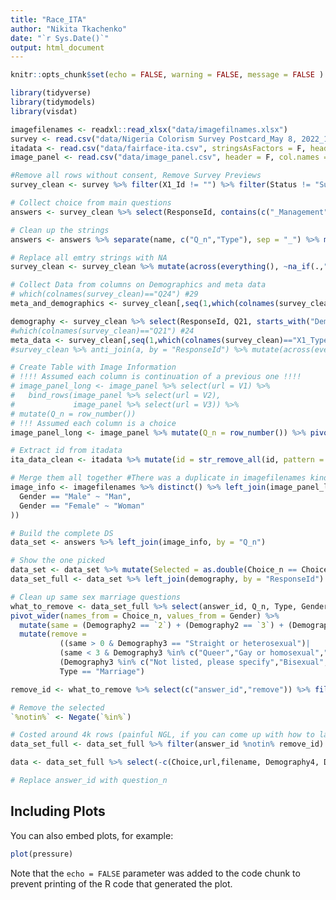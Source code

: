 ```yaml
---
title: "Race_ITA"
author: "Nikita Tkachenko"
date: "`r Sys.Date()`"
output: html_document
---
```


```r
knitr::opts_chunk$set(echo = FALSE, warning = FALSE, message = FALSE )
```
```r
library(tidyverse)
library(tidymodels)
library(visdat)
```
```r
imagefilenames <- readxl::read_xlsx("data/imagefilnames.xlsx")
survey <- read.csv("data/Nigeria Colorism Survey Postcard_May 8, 2022_11.51.csv", stringsAsFactors = F)
itadata <- read.csv("data/fairface-ita.csv", stringsAsFactors = F, header = F,col.names = c("id","ita"))
image_panel <- read.csv("data/image_panel.csv", header = F, col.names = c("V1","V2","V3"))

```

```r
#Remove all rows without consent, Remove Survey Previews
survey_clean <- survey %>% filter(X1_Id != "") %>% filter(Status != "Survey Preview") %>% filter(Finished != F) %>% slice(-c(1,2)) %>% select(-c("Q24","Q26"))

# Collect choice from main questions
answers <- survey_clean %>% select(ResponseId, contains(c("_Management","_Marriage","_Politics"))) %>% pivot_longer(-ResponseId) %>% mutate(value = na_if(x = value, y = "")) %>% drop_na()%>% mutate(answer_id = row_number())

# Clean up the strings
answers <- answers %>% separate(name, c("Q_n","Type"), sep = "_") %>% mutate(Q_n = as.double(str_remove_all(Q_n,"X"))) %>% mutate(Type = str_sub(Type,1,nchar(Type)-1)) %>% mutate(Choice = as.double(str_sub(value, start = -1))) %>% select(-value)

# Replace all emtry strings with NA
survey_clean <- survey_clean %>% mutate(across(everything(), ~na_if(.,""))) 

# Collect Data from columns on Demographics and meta data
# which(colnames(survey_clean)=="Q24") #29
meta_and_demographics <- survey_clean[,seq(1,which(colnames(survey_clean)=="Demography5"))]

demography <- survey_clean %>% select(ResponseId, Q21, starts_with("Demography"))
#which(colnames(survey_clean)=="Q21") #24
meta_data <- survey_clean[,seq(1,which(colnames(survey_clean)=="X1_Type"))]                                
#survey_clean %>% anti_join(a, by = "ResponseId") %>% mutate(across(everything(), ~na_if(.,""))) %>%is.na() %>% colSums() == 55 %>% sort()

# Create Table with Image Information
# !!!! Assumed each column is continuation of a previous one !!!!
# image_panel_long <- image_panel %>% select(url = V1) %>% 
#   bind_rows(image_panel %>% select(url = V2),
#             image_panel %>% select(url = V3)) %>%
# mutate(Q_n = row_number())
# !!! Assumed each column is a choice
image_panel_long <- image_panel %>% mutate(Q_n = row_number()) %>% pivot_longer(-Q_n, names_to = "Choice_n", values_to = "url") %>% mutate(Choice_n = as.double(str_sub(Choice_n, start=-1)))

# Extract id from itadata
ita_data_clean <- itadata %>% mutate(id = str_remove_all(id, pattern = "train/")) %>% mutate(id = as.double(str_remove_all(id,pattern = ".jpg")))

# Merge them all together #There was a duplicate in imagefilenames kinda ruined stuff a bit
image_info <- imagefilenames %>% distinct() %>% left_join(image_panel_long, by = "url") %>% left_join(ita_data_clean, by = c("filename" = "id")) %>% mutate(Gender = case_when(
  Gender == "Male" ~ "Man",
  Gender == "Female" ~ "Woman"
))

# Build the complete DS
data_set <- answers %>% left_join(image_info, by = "Q_n")

# Show the one picked
data_set <- data_set %>% mutate(Selected = as.double(Choice_n == Choice))
data_set_full <- data_set %>% left_join(demography, by = "ResponseId")

# Clean up same sex marriage questions
what_to_remove <- data_set_full %>% select(answer_id, Q_n, Type, Gender, Choice_n, Demography2, Demography3) %>% 
pivot_wider(names_from = Choice_n, values_from = Gender) %>% 
  mutate(same = (Demography2 == `2`) + (Demography2 == `3`) + (Demography2 == `1`)) %>% 
  mutate(remove = 
           ((same > 0 & Demography3 == "Straight or heterosexual")|
           (same < 3 & Demography3 %in% c("Queer","Gay or homosexual","Lesbian"))|
           (Demography3 %in% c("Not listed, please specify","Bisexual","Asexual","NA")))&
           Type == "Marriage")

remove_id <- what_to_remove %>% select(c("answer_id","remove")) %>% filter(remove == T) %>% pull(answer_id)

# Remove the selected
`%notin%` <- Negate(`%in%`)

# Costed around 4k rows (painful NGL, if you can come up with how to later clean up comparison pairs, it would save around 2k, i guess)
data_set_full <- data_set_full %>% filter(answer_id %notin% remove_id) %>% rename(Subj_sex = Demography2, Subj_gender = Demography3)

```


```r
data <- data_set_full %>% select(-c(Choice,url,filename, Demography4, Demography5)) %>% distinct(.keep_all = TRUE) %>% arrange(ResponseId,answer_id,Choice_n)

# Replace answer_id with question_n


```

## Including Plots

You can also embed plots, for example:

```r
plot(pressure)
```

Note that the `echo = FALSE` parameter was added to the code chunk to prevent printing of the R code that generated the plot.
